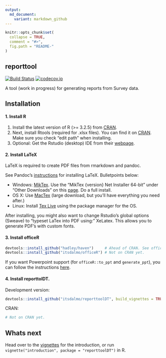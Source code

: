 ```yaml
---
output:
  md_document:
    variant: markdown_github
---
```


<!-- README.md is generated from README.Rmd. Please edit that file -->

```r
knitr::opts_chunk$set(
  collapse = TRUE,
  comment = "#>",
  fig.path = "README-"
)
```

## reporttool

[![Build Status](https://travis-ci.org/itsdalmo/reporttoolDT.svg?branch=master)](https://travis-ci.org/itsdalmo/reporttoolDT)
[![codecov.io](http://codecov.io/github/itsdalmo/reporttoolDT/coverage.svg?branch=master)](http://codecov.io/github/itsdalmo/reporttoolDT?branch=master)

A tool (work in progress) for generating reports from Survey data. 

## Installation

#### 1. Install R

1. Install the latest version of R (>= 3.2.5) from [CRAN](https://cran.r-project.org/).
2. Next, install Rtools (required for .xlsx files). You can find it on [CRAN](https://cran.r-project.org/bin/windows/Rtools/). Make sure you check "edit path" when installing.
3. Optional: Get the Rstudio (desktop) IDE from their [webpage](https://www.rstudio.com/products/rstudio/download/).

#### 2. Install LaTeX

LaTeX is required to create PDF files from rmarkdown and pandoc. 

See Pandoc's [instructions](http://pandoc.org/installing.html) for installing LaTeX. Bulletpoints below:

- Windows: [MikTex](http://miktex.org/). Use the "MikTex {version} Net Installer 64-bit" under "Other Downloads" on this [page](http://miktex.org/download). Do a full install. 
- OS X: Use [MacTex](https://tug.org/mactex/) (large download, but you'll have everything you need after.)
- Linux: Install [Tex Live](http://www.tug.org/texlive/) using the package manager for the OS.

After installing, you might also want to change Rstudio's global options (Sweave) to "typeset LaTex into PDF using:" XeLatex. This allows you to generate PDF's with custom fonts.

#### 3. Install officeR

```R
devtools::install_github("hadley/haven")     # Ahead of CRAN. See officeR documentation.
devtools::install_github("itsdalmo/officeR") # Not on CRAN yet.
```

If you want Powerpoint support (for `officeR::to_ppt` and `generate_ppt`), you can follow the instructions [here](https://github.com/itsdalmo/officeR).

#### 4. Install reporttolDT.

Development version:
```R
devtools::install_github("itsdalmo/reporttoolDT", build_vignettes = TRUE)
```

CRAN:
```R
# Not on CRAN yet.
```

## Whats next

Head over to the [vignettes](https://github.com/itsdalmo/reporttoolDT/tree/master/vignettes) for the introduction, or run `vignette("introduction", package = "reporttoolDT")` in R.
